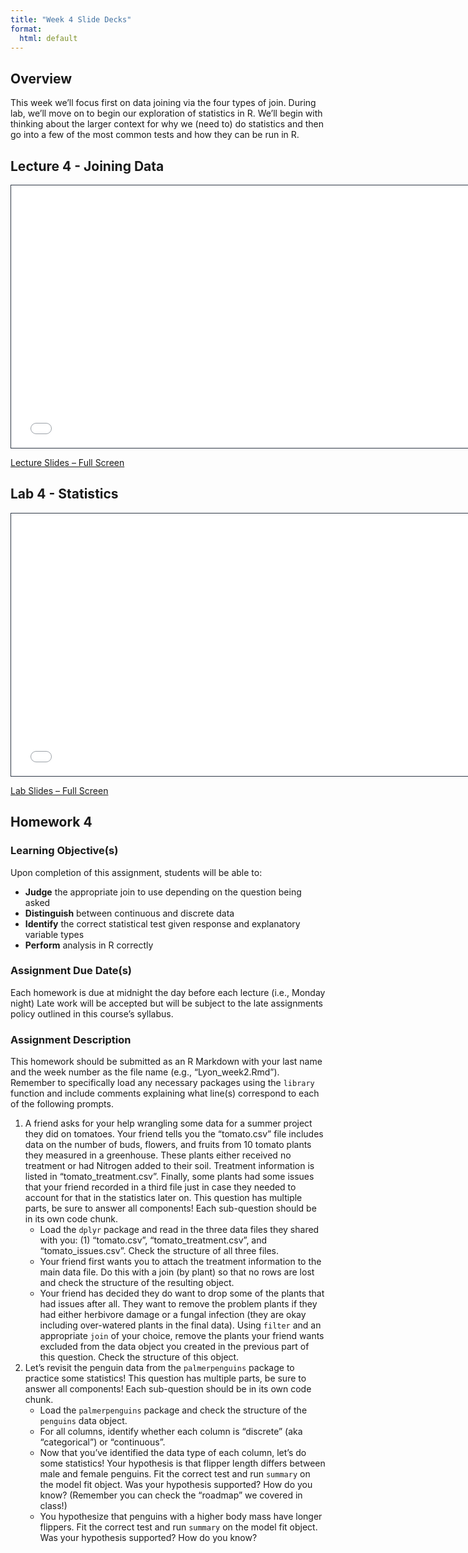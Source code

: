 ```yaml
---
title: "Week 4 Slide Decks"
format:
  html: default
---
```


## Overview

This week we'll focus first on data joining via the four types of join. During lab, we'll move on to begin our exploration of statistics in R. We'll begin with thinking about the larger context for why we (need to) do statistics and then go into a few of the most common tests and how they can be run in R.

## Lecture 4 - Joining Data

```{=html}
<iframe class="slide-deck" src="slides_4a.html" height="420" width="750" style="border: 1px solid #2e3846;"></iframe>
```

[Lecture Slides -- Full Screen](slides_4a.qmd)

## Lab 4 - Statistics

```{=html}
<iframe class="slide-deck" src="slides_4b.html" height="420" width="750" style="border: 1px solid #2e3846;"></iframe>
```

[Lab Slides -- Full Screen](slides_4b.qmd)

## Homework 4

### Learning Objective(s)

Upon completion of this assignment, students will be able to:

- **Judge** the appropriate join to use depending on the question being asked
- **Distinguish** between continuous and discrete data
- **Identify** the correct statistical test given response and explanatory variable types
- **Perform** analysis in R correctly

### Assignment Due Date(s)

Each homework is due at midnight the day before each lecture (i.e., Monday night) Late work will be accepted but will be subject to the late assignments policy outlined in this course's syllabus.

### Assignment Description

This homework should be submitted as an R Markdown with your last name and the week number as the file name (e.g., "Lyon_week2.Rmd"). Remember to specifically load any necessary packages using the `library` function and include comments explaining what line(s) correspond to each of the following prompts.

1. A friend asks for your help wrangling some data for a summer project they did on tomatoes. Your friend tells you the "tomato.csv" file includes data on the number of buds, flowers, and fruits from 10 tomato plants they measured in a greenhouse. These plants either received no treatment or had Nitrogen added to their soil. Treatment information is listed in "tomato_treatment.csv". Finally, some plants had some issues that your friend recorded in a third file just in case they needed to account for that in the statistics later on. This question has multiple parts, be sure to answer all components! Each sub-question should be in its own code chunk.
    - Load the `dplyr` package and read in the three data files they shared with you: (1) "tomato.csv", "tomato_treatment.csv", and "tomato_issues.csv". Check the structure of all three files.
    - Your friend first wants you to attach the treatment information to the main data file. Do this with a join (by plant) so that no rows are lost and check the structure of the resulting object.
    - Your friend has decided they do want to drop some of the plants that had issues after all. They want to remove the problem plants if they had either herbivore damage or a fungal infection (they are okay including over-watered plants in the final data). Using `filter` and an appropriate `join` of your choice, remove the plants your friend wants excluded from the data object you created in the previous part of this question. Check the structure of this object.

2. Let's revisit the penguin data from the `palmerpenguins` package to practice some statistics! This question has multiple parts, be sure to answer all components! Each sub-question should be in its own code chunk.
    - Load the `palmerpenguins` package and check the structure of the `penguins` data object.
    - For all columns, identify whether each column is "discrete" (aka "categorical") or "continuous".
    - Now that you've identified the data type of each column, let's do some statistics! Your hypothesis is that flipper length differs between male and female penguins. Fit the correct test and run `summary` on the model fit object. Was your hypothesis supported? How do you know? (Remember you can check the "roadmap" we covered in class!)
    - You hypothesize that penguins with a higher body mass have longer flippers. Fit the correct test and run `summary` on the model fit object. Was your hypothesis supported? How do you know?
